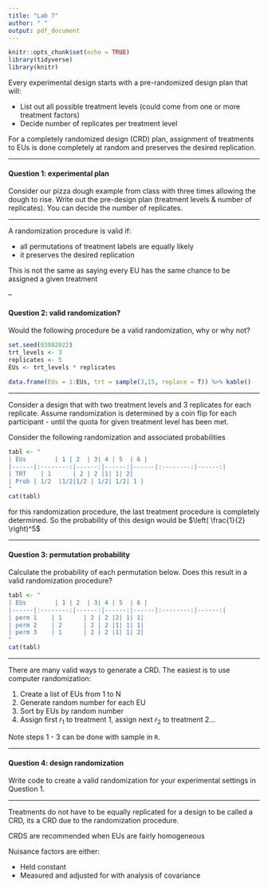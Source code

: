 ```yaml
---
title: "Lab 7"
author: " "
output: pdf_document
---
```


```r
knitr::opts_chunk$set(echo = TRUE)
library(tidyverse)
library(knitr)
```


Every experimental design starts with a pre-randomized design plan that will:

- List out all possible treatment levels (could come from one or more treatment factors)
- Decide number of replicates per treatment level

For a completely randomized design (CRD) plan, assignment of treatments to EUs is done completely at random and preserves the desired replication.

---

#### Question 1: experimental plan

Consider our pizza dough example from class with three times allowing the dough to rise. Write out the pre-design plan (treatment levels & number of replicates). You can decide the number of replicates.

---

A randomization procedure is valid if:

 - all permutations of treatment labels are equally likely
 - it preserves the desired replication
 
This is not the same as saying every EU has the same chance to be assigned a given treatment

--

#### Question 2: valid randomization?

Would the following procedure be a valid randomization, why or why not?

```r
set.seed(03082022)
trt_levels <- 3
replicates <- 5
EUs <- trt_levels * replicates

data.frame(EUs = 1:EUs, trt = sample(3,15, replace = T)) %>% kable()
```

---

Consider a design that with two treatment levels and 3 replicates for each replicate. Assume randomization is determined by a coin flip for each participant - until the quota for given treatment level has been met.

Consider the following randomization and associated probabilities

```r
tabl <- "
| EUs        | 1 | 2  | 3| 4 | 5  | 6 |
|------|:--------:|------:|------:|------|:--------:|------:|
| TRT    | 1      | 2 | 2 |1| 1| 2|
| Prob | 1/2  |1/2|1/2 | 1/2| 1/2| 1 |
"
cat(tabl) 
```

for this randomization procedure, the last treatment procedure is completely determined. So the probability of this design would be $\left( \frac{1}{2} \right)^5$

---

#### Question 3: permutation probability

Calculate the probability of each permutation below. Does this result in a valid randomization procedure?

```r
tabl <- "
| EUs        | 1 | 2  | 3| 4 | 5  | 6 |
|------|:--------:|------:|------:|------|:--------:|------:|
| perm 1    | 1      | 2 | 2 |2| 1| 1|
| perm 2    | 2      | 2 | 2 |1| 1| 1|
| perm 3    | 1      | 2 | 2 |1| 1| 2|
"
cat(tabl) 
```

---

There are many valid ways to generate a CRD. The easiest is to use computer randomization:

1. Create a list of EUs from 1 to N
2. Generate random number for each EU
3. Sort by EUs by random number
4. Assign first $r_1$ to treatment 1, assign next $r_2$ to treatment 2...

Note steps 1 - 3 can be done with sample in `R`.

---

#### Question 4: design randomization

Write code to create a valid randomization for your experimental settings in Question 1.

---

Treatments do not have to be equally replicated for a design to be called a CRD, its a CRD due to the randomization procedure.

CRDS are recommended when EUs are fairly homogeneous

Nuisance factors are either:

- Held constant
- Measured and adjusted for with analysis of covariance


